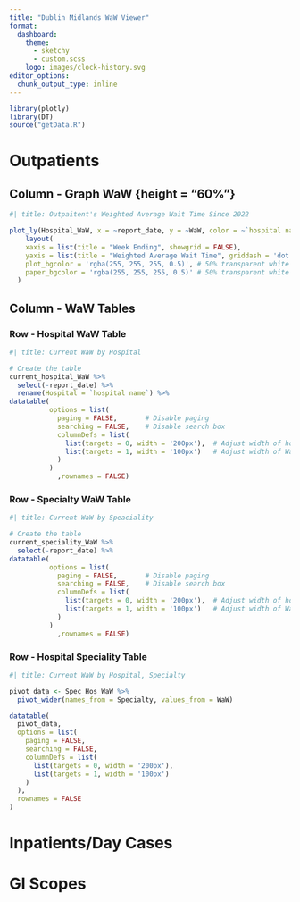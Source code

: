 ```yaml
---
title: "Dublin Midlands WaW Viewer"
format: 
  dashboard:
    theme: 
      - sketchy
      - custom.scss
    logo: images/clock-history.svg
editor_options: 
  chunk_output_type: inline
---
```


```r
library(plotly)
library(DT)
source("getData.R")
```


# Outpatients

## Column - Graph WaW {height = "60%"}

```r
#| title: Outpaitent's Weighted Average Wait Time Since 2022

plot_ly(Hospital_WaW, x = ~report_date, y = ~WaW, color = ~`hospital name`, type = 'scatter', mode = 'lines+markers') %>% 
    layout(
    xaxis = list(title = "Week Ending", showgrid = FALSE),
    yaxis = list(title = "Weighted Average Wait Time", griddash = 'dot'),
    plot_bgcolor = 'rgba(255, 255, 255, 0.5)', # 50% transparent white
    paper_bgcolor = 'rgba(255, 255, 255, 0.5)' # 50% transparent white
  )


```

## Column - WaW Tables {height="40%"}

### Row - Hospital WaW Table {width="25%"}
```r
#| title: Current WaW by Hospital

# Create the table
current_hospital_WaW %>% 
  select(-report_date) %>% 
  rename(Hospital = `hospital name`) %>% 
datatable(
          options = list(
            paging = FALSE,       # Disable paging
            searching = FALSE,    # Disable search box
            columnDefs = list(
              list(targets = 0, width = '200px'),  # Adjust width of hospital name column
              list(targets = 1, width = '100px')   # Adjust width of WaW column
            )
          )
            ,rownames = FALSE)

```

### Row - Specialty WaW Table {width="25%"}

```r
#| title: Current WaW by Speaciality

# Create the table
current_speciality_WaW %>% 
  select(-report_date) %>% 
datatable(
          options = list(
            paging = FALSE,       # Disable paging
            searching = FALSE,    # Disable search box
            columnDefs = list(
              list(targets = 0, width = '200px'),  # Adjust width of hospital name column
              list(targets = 1, width = '100px')   # Adjust width of WaW column
            )
          )
            ,rownames = FALSE)
```


### Row - Hospital Speciality Table {width="50%"}
```r
#| title: Current WaW by Hospital, Specialty

pivot_data <- Spec_Hos_WaW %>%
  pivot_wider(names_from = Specialty, values_from = WaW)

datatable(
  pivot_data,
  options = list(
    paging = FALSE,
    searching = FALSE,
    columnDefs = list(
      list(targets = 0, width = '200px'),
      list(targets = 1, width = '100px')
    )
  ),
  rownames = FALSE
)

```

# Inpatients/Day Cases

# GI Scopes
